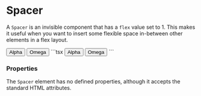
# Spacer

A `Spacer` is an invisible component that has a `flex` value set to 1. This makes it useful
when you want to insert some flexible space in-between other elements in a flex layout.

<DemoSection>
  <Group>
    <Button>Alpha</Button>
    <Spacer />
    <Button>Omega</Button>
  </Group>
</DemoSection>
<SourceCode>
```tsx
<Group>
  <Button>Alpha</Button>
  <Spacer />
  <Button>Omega</Button>
</Group>
```
</SourceCode>

### Properties

The `Spacer` element has no defined properties, although it accepts the standard HTML attributes.
